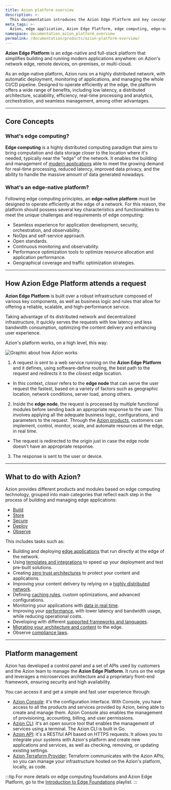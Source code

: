 ```yaml
---
title: Azion platform overview
description: >-
  This documentation introduces the Azion Edge Platform and key concepts to help you better understand edge computing.
meta_tags: >-
  Azion, edge application, Azion Edge Platform, edge computing, edge-native platform
namespace: documentation_azion_platform_overview
permalink: /documentation/products/azion-platform-overview/
---
```



**Azion Edge Platform** is an edge-native and full-stack platform that simplifies building and running modern applications anywhere: on Azion's network edge, remote devices, on-premises, or multi-cloud.

As an edge-native platform, Azion runs on a highly distributed network, with automatic deployment, monitoring of applications, and managing the whole CI/CD pipeline. Designed to operate efficiently at the edge, the platform offers a wide range of benefits, including low latency, a distributed architecture, scalability, efficiency, real-time processing and analytics, orchestration, and seamless management, among other advantages.

---

## Core Concepts

### What's edge computing?

**Edge computing** is a highly distributed computing paradigm that aims to bring computation and data storage closer to the location where it's needed, typically near the "edge" of the network. It enables the building and management of [modern applications](/en/documentation/products/guides/build/build-an-application/) able to meet the growing demand for real-time processing, reduced latency, improved data privacy, and the ability to handle the massive amount of data generated nowadays.

### What's an edge-native platform?

Following edge computing principles, an **edge-native platform** must be designed to operate efficiently at the edge of a network. For this reason, the platform should possess several key characteristics and functionalities to meet the unique challenges and requirements of edge computing:

- Seamless experience for application development, security, orchestration, and observability.
- NoOps and self-service approach.
- Open standards.
- Continuous monitoring and observability.
- Performance optimization tools to optimize resource allocation and application performance.
- Geographical coverage and traffic optimization strategies.

---

## How Azion Edge Platform attends a request

**Azion Edge Platform** is built over a robust infrastructure composed of various key components, as well as business logic and rules that allow for offering a reliable, scalable, and high-performance service.

Taking advantage of its distributed network and decentralized infrastructure, it quickly serves the requests with low latency and less bandwidth consumption, optimizing the content delivery and enhancing user experience. 

Azion's platform works, on a high level, this way:

![Graphic about how Azion works](/assets/docs/images/uploads/request_flow.png)

1. A request is sent to a web service running on the **Azion Edge Platform** and it defines, using software-define routing, the best path to the request and redirects it to the *closest* edge location.
- In this context, *closer* refers to the **edge node** that can serve the user request the fastest, based on a variety of factors such as geographic location, network conditions, server load, among others. 
2. Inside the **edge node**, the request is processed by multiple functional modules before sending back an appropriate response to the user. This involves applying all the adequate business logic, configurations, and parameters to the request. Through the [Azion products](/en/documentation/), customers can implement, control, monitor, scale, and automate resources at the edge, in real time.
- The request is redirected to the origin just in case the edge node doesn't have an appropriate response.
3. The response is sent to the user or device.

---

## What to do with Azion?

Azion provides different products and modules based on edge computing technology, grouped into main categories that reflect each step in the process of building and managing edge applications:

- [Build](/en/documentation/products/guides/build/overview/)
- [Store](/en/documentation/products/store/overview/)
- [Secure](/en/documentation/products/secure/overview/)
- [Deploy](/en/documentation/products/deploy/overview/)
- [Observe](/en/documentation/products/observe/overview/)

This includes tasks such as:

- Building and deploying [edge applications](/en/documentation/products/build/edge-application/) that run directly at the edge of the network.
- Using [templates and integrations](/en/documentation/products/marketplace/templates-and-integrations-overview/) to speed up your deployment and test pre-built solutions.
- Creating [zero trust architectures](/en/documentation/architectures/) to protect your content and applications.
- Improving your content delivery by relying on a [highly distributed network](https://www.azion.com/en/products/our-network/).
- Defining [caching rules](/en/documentation/products/build/edge-application/edge-cache/), custom optimizations, and advanced configurations.
- Monitoring your applications with [data in real time](/en/documentation/products/observe/real-time-metrics/). 
- Improving your [performance](/en/documentation/architectures/edge-application/content-delivery/), with lower latency and bandwidth usage, while reducing operational costs.
- Developing with different [supported frameworks and languages](/en/documentation/products/build/develop-with-azion/frameworks-specific/overview/).
- [Migrating your architecture and content](/en/documentation/products/migrate-to-azion/) to the edge.
- Observe [compliance laws](https://www.azion.com/en/compliance/).

---

## Platform management

Azion has developed a control panel and a set of APIs used by customers and the Azion team to manage the **Azion Edge Platform**. It runs on the edge and leverages a microservices architecture and a proprietary front-end framework, ensuring security and high availability.

You can access it and get a simple and fast user experience through:

- [Azion Console](/en/documentation/products/guides/getting-to-know-azion-console/): it's the configuration interface. With Console, you have access to all the products and services provided by Azion, being able to create and manage them. Azion Console also enables the management of provisioning, accounting, billing, and user permissions.
- [Azion CLI](/en/documentation/products/azion-cli/overview/): it's an open source tool that enables the management of services using a terminal. The Azion CLI is built in Go.
- [Azion API](https://api.azion.com/): it's a RESTful API based on HTTPS requests. It allows you to integrate your systems with Azion's platform and create new applications and services, as well as checking, removing, or updating existing settings.
- [Azion Terraform Provider](/en/documentation/products/terraform-provider/): Terraform communicates with the Azion APIs, so you can manage your infrastructure hosted on the Azion's platform, locally, as code.

:::tip
For more details on edge computing foundations and Azion Edge Platform, go to the [Introduction to Edge Foundations](https://www.youtube.com/watch?v=ZBC8h-0l1FQ&list=PL02NW2s3y10N0SQ-2mWL9WN-RWHE8atMp) playlist.
:::